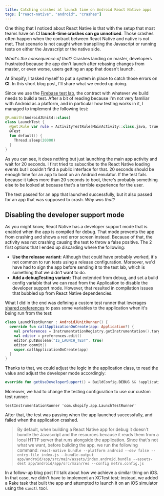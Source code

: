 ```yaml
---
title: Catching crashes at launch time on Android React Native apps
tags: ["react-native", "android", "crashes"]
---
```


One thing that I noticed about React Native is that with the setup that most teams have on CI **launch-time crashes can go unnoticed**.
Those crashes often happen when the contract between React Native and native is not met.
That scenario is not caught when transpiling the Javascript or running tests on either the Javascript or the native side.

_What's the consequence of that?_ Crashes landing on master, developers frustrated because the app don't launch after rebasing changes from master, or even worse, users getting an app that doesn't launch.

At Shopify, I tasked myself to put a system in place to catch those errors on **CI**. In this short blog post, I'll share what we ended up doing.

Since we use the [Firebase test lab](https://firebase.google.com/docs/test-lab), the contract with whatever we build needs to build a test.
After a bit of reading because I'm not very familiar with Android as a platform,
and in particular how testing works in it,
I managed to implement the following test:

```kt
@RunWith(AndroidJUnit4::class)
class LaunchTest {
  @get:Rule var rule = ActivityTestRule(MainActivity::class.java, true, true)
  @Test
  fun default() {
    Thread.sleep(20000)
  }
}
```

As you can see, it does nothing but just launching the main app activity and wait for 20 seconds.
I first tried to subscribe to the React Native loading events but I couldn't find a public interface for that.
20 seconds should be enough time for an app to boot on an Android emulator.
If the test fails because it takes more than 20 seconds to boot, there's probably something else to be looked at because that's a terrible experience for the user.

The test passed for an app that launched successfully, but it also passed for an app that was supposed to crash. _Why was that?_

## Disabling the developer support mode

As you might know,
React Native has a developer support mode that is enabled when the app is compiled for debug.
That mode prevents the app from crashing and shows a red error screen instead.
Because of that, the activity was not crashing causing the test to throw a false positive.
The 2 first options that I ended up discarding where the following:

- **Use the release variant:** Although that could have probably worked, it's not common to run tests using a release configuration. Moreover, we'd have had to sign the app before sending it to the test lab, which is something that we didn't want to do.
- **Add a debugTesting variant:** That extended from debug, and set a build config variable that we can read from the Application to disable the developer support mode. However, that resulted in compilation issues that bubbled up from React Native dependencies.

What I did in the end was defining a custom test runner that leverages [shared preferences](https://developer.android.com/training/data-storage/shared-preferences) to pass some variables to the application when it's being run from the test:

```kt
class LaunchTestRunner : AndroidJUnitRunner() {
  override fun callApplicationOnCreate(app: Application?) {
    val preferences = InstrumentationRegistry.getInstrumentation().targetContext.getSharedPreferences("TESTING", 0)
    val editor = preferences.edit()
    editor.putBoolean("IS_LAUNCH_TEST", true)
    editor.commit()
    super.callApplicationOnCreate(app)
  }
}
```

Thanks to that, we could adjust the logic in the application class, to read the value and adjust the developer mode accordingly:

```kt
override fun getUseDeveloperSupport() = BuildConfig.DEBUG && !applicationContext.getSharedPreferences("TESTING", 0).getBoolean("IS_LAUNCH_TEST", false)
```

Moreover, we had to change the testing configuration to use our custom test runner:

```
testInstrumentationRunner 'com.shopify.app.LaunchTestRunner'
```

After that,
the test was passing when the app launched successfully, and failed when the application crashed.

> By default, when building a React Native app for debug it doesn't bundle the Javascript and the resources because it reads them from a local HTTP server that runs alongside the application. Since that's not what we want, before building the app, we run the following command: `react-native bundle --platform android --dev false --entry-file index.js --bundle-output app/android/app/src/main/assets/index.android.bundle --assets-dest app/android/app/src/main/res --config metro.config.js`

In a follow-up blog post I'll talk about how we achieve a similar thing on iOS.
In that case, we didn't have to implement an XCTest test;
instead, we added a Rake task that built the app and attempted to launch it on an iOS simulator using the `simctl` tool.
